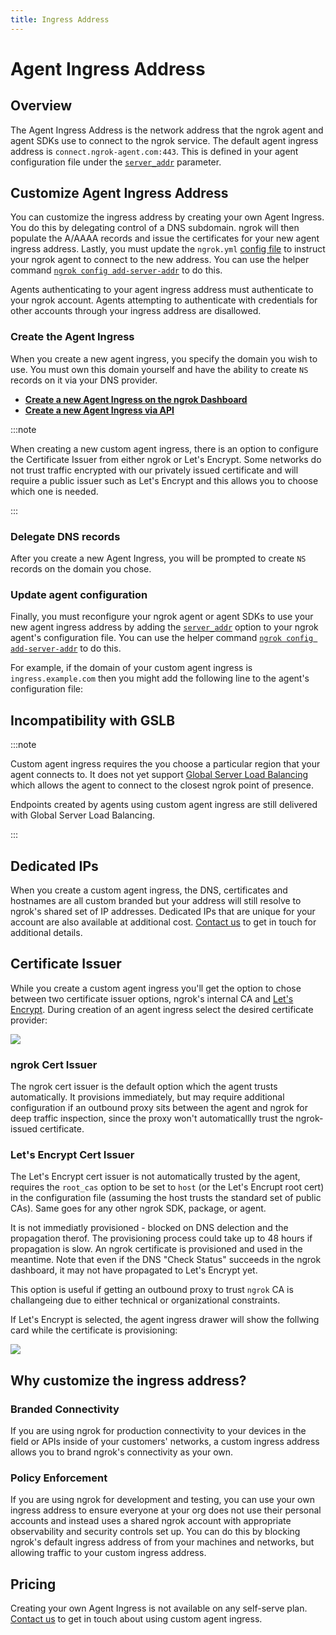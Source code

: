 ```yaml
---
title: Ingress Address
---
```




# Agent Ingress Address

## Overview

The Agent Ingress Address is the network address that the ngrok agent and agent
SDKs use to connect to the ngrok service. The default agent ingress address is
`connect.ngrok-agent.com:443`. This is defined in your agent configuration file
under the [`server_addr`](/docs/agent/config/#server_addr) parameter.

## Customize Agent Ingress Address

You can customize the ingress address by creating your own Agent Ingress. You
do this by delegating control of a DNS subdomain. ngrok will then populate the
A/AAAA records and issue the certificates for your new agent ingress address.
Lastly, you must update the `ngrok.yml` [config file](/agent/config/) to instruct
your ngrok agent to connect to the new address. You can use the helper command
[`ngrok config add-server-addr`](/docs/agent/cli/#ngrok-config-add-server-addr) to do this.

Agents authenticating to your agent ingress address must authenticate to your
ngrok account. Agents attempting to authenticate with credentials for other
accounts through your ingress address are disallowed.

### Create the Agent Ingress

When you create a new agent ingress, you specify the domain you wish to use.
You must own this domain yourself and have the ability to create `NS` records
on it via your DNS provider.

- **[Create a new Agent Ingress on the ngrok
  Dashboard](https://dashboard.ngrok.com/tunnels/ingress)**
- **[Create a new Agent Ingress via API](/docs/api/resources/agent-ingresses/)**

:::note

When creating a new custom agent ingress, there is an option to configure the
Certificate Issuer from either ngrok or Let's Encrypt. Some networks do not
trust traffic encrypted with our privately issued certificate and will require
a public issuer such as Let's Encrypt and this allows you to choose which one is needed.

:::

### Delegate DNS records

After you create a new Agent Ingress, you will be prompted to create `NS`
records on the domain you chose.

### Update agent configuration

Finally, you must reconfigure your ngrok agent or agent SDKs to use your new
agent ingress address by adding the [`server_addr`](/docs/agent/config/#server_addr)
option to your ngrok agent's configuration file. You can use the helper command
[`ngrok config add-server-addr`](/docs/agent/cli/#ngrok-config-add-server-addr) to do this.

For example, if the domain of your custom agent ingress is
`ingress.example.com` then you might add the following line to the agent's
configuration file:

<Tabs groupId="connectivity" queryString="cty">
	<TabItem value="agent-cli" label="Agent CLI">
		<CustomIngressAgentCliExample />
	</TabItem>
	<TabItem value="agent-config" label="Agent Config" default>
		<CustomIngressAgentConfigExample />
	</TabItem>
	<TabItem value="ssh" label="SSH" default>
		<CustomIngressSshExample />
	</TabItem>
	<TabItem value="go-sdk" label="Go">
		<CustomIngressGoSdkExample />
	</TabItCheem>
	<TabItem value="javascript-sdk" label="Javascript">
		<CustomIngressJavascriptSdkExample />
	</TabItem>
	<TabItem value="python-sdk" label="Python">
		<CustomIngressPythonSdkExample />
	</TabItem>
	<TabItem value="rust-sdk" label="Rust">
		<CustomIngressRustSdkExample />
	</TabItem>
	<TabItem value="k8s" label="Kubernetes Controller">
		<CustomIngressKubernetesExample />
	</TabItem>
</Tabs>

## Incompatibility with GSLB

:::note

Custom agent ingress requires the you choose a particular region that your
agent connects to. It does not yet support [Global Server Load
Balancing](/network-edge/gslb) which allows the agent to connect to the closest
ngrok point of presence.

Endpoints created by agents using custom agent ingress are still delivered with
Global Server Load Balancing.

:::

## Dedicated IPs

When you create a custom agent ingress, the DNS, certificates and hostnames are
all custom branded but your address will still resolve to ngrok's shared set of
IP addresses. Dedicated IPs that are unique for your account are also available
at additional cost. [Contact us](mailto:support@ngrok.com?subject=Dedicated+Ingress+IPs) to get in touch for
additional details.

## Certificate Issuer

While you create a custom agent ingress you'll get the option to chose between
two certificate issuer options, ngrok's internal CA and
[Let's Encrypt](https://letsencrypt.org/). During creation of an agent ingress
select the desired certificate provider:

![](/img/docs/new-ingress.png)

### ngrok Cert Issuer

The ngrok cert issuer is the default option which the agent trusts
automatically. It provisions immediately, but may require additional
configuration if an outbound proxy sits between the agent and ngrok for deep
traffic inspection, since the proxy won't automaticallly trust the ngrok-issued
certificate.

### Let's Encrypt Cert Issuer

The Let's Encrypt cert issuer is not automatically trusted by the agent,
requires the `root_cas` option to be set to `host` (or the Let's Encrupt root
cert) in the configuration file (assuming the host trusts the standard set of
public CAs). Same goes for any other ngrok SDK, package, or agent.

It is not immediatly provisioned - blocked on DNS delection and the propagation
therof. The provisioning process could take up to 48 hours if propagation is
slow. An ngrok certificate is provisioned and used in the meantime. Note that
even if the DNS "Check Status" succeeds in the ngrok dashboard, it may not have
propagated to Let's Encrypt yet.

This option is useful if getting an outbound proxy to trust `ngrok` CA is
challangeing due to either technical or organizational constraints.

If Let's Encrypt is selected, the agent ingress drawer will show the follwing
card while the certificate is provisioning:

![](/img/docs/certificate-provisioning-delayed.png)

## Why customize the ingress address?

### Branded Connectivity

If you are using ngrok for production connectivity to your devices in the field
or APIs inside of your customers' networks, a custom ingress address allows you
to brand ngrok's connectivity as your own.

### Policy Enforcement

If you are using ngrok for development and testing, you can use your own
ingress address to ensure everyone at your org does not use their personal
accounts and instead uses a shared ngrok account with appropriate observability
and security controls set up. You can do this by blocking ngrok's default
ingress address of from your machines and networks, but allowing traffic to
your custom ingress address.

## Pricing

Creating your own Agent Ingress is not available on any self-serve plan.
[Contact us](mailto:support@ngrok.com?subject=Custom+Agent+Ingress) to get in touch about using custom agent
ingress.

